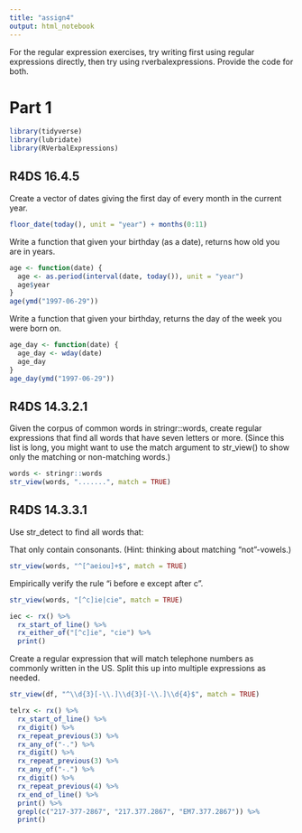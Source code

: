```yaml
---
title: "assign4"
output: html_notebook
---
```


For the regular expression exercises, try writing first using regular expressions directly, then try using rverbalexpressions. Provide the code for both. 

# Part 1
```r
library(tidyverse)
library(lubridate)
library(RVerbalExpressions)
```

## R4DS 16.4.5

Create a vector of dates giving the first day of every month in the current year. 
```r
floor_date(today(), unit = "year") + months(0:11)
```

Write a function that given your birthday (as a date), returns how old you are in years.
```r
age <- function(date) {
  age <- as.period(interval(date, today()), unit = "year")
  age$year
}
age(ymd("1997-06-29"))
```

Write a function that given your birthday, returns the day of the week you were born on. 
```r
age_day <- function(date) {
  age_day <- wday(date)
  age_day
}
age_day(ymd("1997-06-29"))
```

## R4DS 14.3.2.1

Given the corpus of common words in stringr::words, create regular expressions that find all words that have seven letters or more. (Since this list is long, you might want to use the match argument to str_view() to show only the matching or non-matching words.)
```r
words <- stringr::words
str_view(words, ".......", match = TRUE)
```

## R4DS 14.3.3.1

Use str_detect to find all words that:

That only contain consonants. (Hint: thinking about matching “not”-vowels.)
```r
str_view(words, "^[^aeiou]+$", match = TRUE)
```




Empirically verify the rule “i before e except after c”.
```r
str_view(words, "[^c]ie|cie", match = TRUE)
```

```r
iec <- rx() %>% 
  rx_start_of_line() %>% 
  rx_either_of("[^c]ie", "cie") %>% 
  print()
```


Create a regular expression that will match telephone numbers as commonly written in the US. Split this up into multiple expressions as needed.

```r
str_view(df, "^\\d{3}[-\\.]\\d{3}[-\\.]\\d{4}$", match = TRUE)
```


```r
telrx <- rx() %>% 
  rx_start_of_line() %>% 
  rx_digit() %>%  
  rx_repeat_previous(3) %>% 
  rx_any_of("-.") %>% 
  rx_digit() %>%  
  rx_repeat_previous(3) %>% 
  rx_any_of("-.") %>% 
  rx_digit() %>%  
  rx_repeat_previous(4) %>% 
  rx_end_of_line() %>% 
  print() %>% 
  grepl(c("217-377-2867", "217.377.2867", "EM7.377.2867")) %>% 
  print()
```
